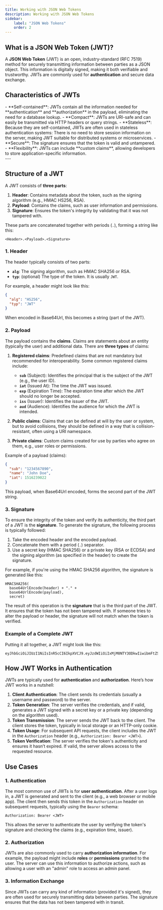 ```yaml
---
title: Working with JSON Web Tokens
description: Working with JSON Web Tokens
sidebar:
    label: "JSON Web Tokens"
    order: 2
---
```



## What is a JSON Web Token (JWT)?

A **<LinkOut href='https://jwt.io/'>JSON Web Token</LinkOut>** (JWT) is an open, industry-standard (<LinkOut href='https://datatracker.ietf.org/doc/html/rfc7519'>RFC 7519</LinkOut>) method for securely transmitting information between parties as a JSON object. This information is digitally signed, making it both verifiable and trustworthy. JWTs are commonly used for **authentication** and secure data exchange.

## Characteristics of JWTs

<Aside type="tip" title=":">
- **Self-contained**: JWTs contain all the information needed for **authentication** and **authorization** in the payload, eliminating the need for a database lookup.
- **Compact**: JWTs are URI-safe and can easily be transmitted via HTTP headers or query strings.
- **Stateless**: Because they are self-contained, JWTs are often used in stateless authentication systems: There is no need to store session information on the server, making JWT suitable for distributed systems or microservices.
- **Secure**: The signature ensures that the token is valid and untampered.
- **Flexibility**: JWTs can include **custom claims**, allowing developers to store application-specific information.
</Aside>
---

## Structure of a JWT

A JWT consists of **three parts**:  
1. **Header**: Contains metadata about the token, such as the signing algorithm (e.g., HMAC HS256, RSA).
2. **Payload**: Contains the claims, such as user information and permissions.
3. **Signature**: Ensures the token's integrity by validating that it was not tampered with.


These parts are concatenated together with periods (`.`), forming a string like this:
```
<Header>.<Payload>.<Signature>
```

### 1. **Header**
The header typically consists of two parts:
- **`alg`**: The signing algorithm, such as HMAC SHA256 or RSA.
- **`typ`**: (optional) The type of the token. It is usually `JWT`.

For example, a header might look like this:

```json
{
  "alg": "HS256",
  "typ": "JWT"
}
```

When encoded in Base64Url, this becomes a string (part of the JWT).

### 2. **Payload**
The payload contains the **claims**. Claims are statements about an entity (typically the user) and additional data. There are **three types** of claims:

1. **Registered claims**: Predefined claims that are not mandatory but recommended for interoperability. Some common registered claims include:
    - **`sub`** (Subject): Identifies the principal that is the subject of the JWT (e.g., the user ID).
    - **`iat`** (Issued At): The time the JWT was issued.
    - **`exp`** (Expiration Time): The expiration time after which the JWT should no longer be accepted.
    - **`iss`** (Issuer): Identifies the issuer of the JWT.
    - **`aud`** (Audience): Identifies the audience for which the JWT is intended.

2. **Public claims**: Claims that can be defined at will by the user or system, but to avoid collisions, they should be defined in a way that is collision-resistant, often using a URI namespace.

3. **Private claims**: Custom claims created for use by parties who agree on them, e.g., user roles or permissions.

Example of a payload (claims):

```json
{
  "sub": "1234567890",
  "name": "John Doe",
  "iat": 1516239022
}
```

This payload, when Base64Url encoded, forms the second part of the JWT string.

### 3. **Signature**
To ensure the integrity of the token and verify its authenticity, the third part of a JWT is the **signature**. To generate the signature, the following process is typically followed:
1. Take the encoded header and the encoded payload.
2. Concatenate them with a period (`.`) separator.
3. Use a secret key (HMAC SHA256) or a private key (RSA or ECDSA) and the signing algorithm (as specified in the header) to create the signature.

For example, if you're using the HMAC SHA256 algorithm, the signature is generated like this:

```text
HMACSHA256(
  base64UrlEncode(header) + "." +
  base64UrlEncode(payload),
  secret)
```

The result of this operation is the **signature** that is the third part of the JWT. It ensures that the token has not been tampered with. If someone tries to alter the payload or header, the signature will not match when the token is verified.

### Example of a Complete JWT

Putting it all together, a JWT might look like this:

```
eyJhbGciOiJIUzI1NiIsInR5cCI6IkpXVCJ9.eyJzdWIiOiIxMjM0NTY3ODkwIiwibmFtZSI6IkpvaG4gRG9lIiwibWFya2V0Ijp0cnVlfQ.SflKxwRJSMeKKF2QT4fwpMeJf36POk6yJV_adQssw5c
```

## How JWT Works in Authentication

JWTs are typically used for **authentication** and **authorization**. Here’s how JWT works in a nutshell:

1. **Client Authentication**: The client sends its credentials (usually a username and password) to the server.
2. **Token Generation**: The server verifies the credentials, and if valid, generates a JWT signed with a secret key or a private key (depending on the algorithm used).
3. **Token Transmission**: The server sends the JWT back to the client. The client stores the token, typically in local storage or an HTTP-only cookie.
4. **Token Usage**: For subsequent API requests, the client includes the JWT in the `Authorization` header (e.g., `Authorization: Bearer <JWT>`).
5. **Token Verification**: The server verifies the token's authenticity and ensures it hasn’t expired. If valid, the server allows access to the requested resource.

## **Use Cases**

### 1. **Authentication**
The most common use of JWTs is for **user authentication**. After a user logs in, a JWT is generated and sent to the client (e.g., a web browser or mobile app). The client then sends this token in the `Authorization` header on subsequent requests, typically using the `Bearer` schema:
```
Authorization: Bearer <JWT>
```
This allows the server to authenticate the user by verifying the token's signature and checking the claims (e.g., expiration time, issuer).

### 2. **Authorization**
JWTs are also commonly used to carry **authorization information**. For example, the payload might include **roles** or **permissions** granted to the user. The server can use this information to authorize actions, such as allowing a user with an "admin" role to access an admin panel.

### 3. **Information Exchange**
Since JWTs can carry any kind of information (provided it's signed), they are often used for securely transmitting data between parties. The signature ensures that the data has not been tampered with in transit.
